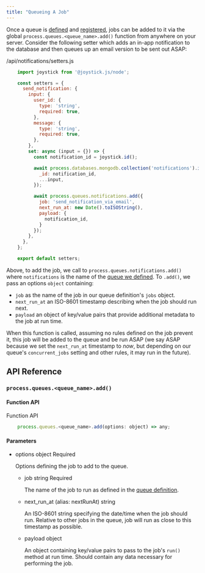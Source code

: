 ```yaml
---
title: "Queueing A Job"
---
```



Once a queue is [defined](node/app/queues/defining-a-queue) and [registered](node/app/queues/registering-queues), jobs can be added to it via the global `process.queues.<queue_name>.add()` function from anywhere on your server. Consider the following setter which adds an in-app notification to the database and then queues up an email version to be sent out ASAP:

/api/notifications/setters.js

```js
    import joystick from '@joystick.js/node';

    const setters = {
      send_notification: {
        input: {
          user_id: {
            type: 'string',
            required: true,
          },
          message: {
            type: 'string',
            required: true,
          },
        },
        set: async (input = {}) => {
          const notification_id = joystick.id();

          await process.databases.mongodb.collection('notifications').insertOne({
            _id: notification_id,
            ...input,
          });

          await process.queues.notifications.add({
            job: 'send_notification_via_email',
            next_run_at: new Date().toISOString(),
            payload: {
              notification_id,
            }
          });
        },
      },
    };

    export default setters;
```

Above, to add the job, we call to `process.queues.notifications.add()` where `notifications` is the name of the [queue we defined](node/app/queues/defining-a-queue). To `.add()`, we pass an options `object` containing:

- `job` as the name of the job in our queue definition's `jobs` object.
- `next_run_at` an ISO-8601 timestamp describing when the job should run next.
- `payload` an object of key/value pairs that provide additional metadata to the job at run time.

When this function is called, assuming no rules defined on the job prevent it, this job will be added to the queue and be run ASAP (we say ASAP because we set the `next_run_at` timestamp to _now_, but depending on our queue's `concurrent_jobs` setting and other rules, it may run in the future).

## API Reference

### `process.queues.<queue_name>.add()`

#### Function API

Function API

```js
    process.queues.<queue_name>.add(options: object) => any;
```

#### Parameters

- options object Required

  Options defining the job to add to the queue.

  - job string Required

    The name of the job to run as defined in the [queue definition](node/app/queues/defining-a-queue).

  - next_run_at (alias: nextRunAt) string

    An ISO-8601 string specifying the date/time when the job should run. Relative to other jobs in the queue, job will run as close to this timestamp as possible.

  - payload object

    An object containing key/value pairs to pass to the job's `run()` method at run time. Should contain any data necessary for performing the job.
